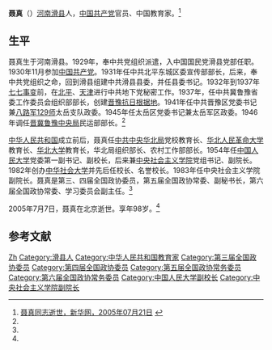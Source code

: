 '''聂真'''（{{bd|1908年||2005年|7月7日}}）[[河南|河南]][[滑县|滑县]]人，[[中国共产党|中国共产党]]官员、中国教育家。<ref name=xhw>[http://news.xinhuanet.com/newscenter/2005-07/21/content_3250265.htm 聂真同志逝世，新华网，2005年07月21日] {{webarchive|url=https://web.archive.org/web/20061220123352/http://news.xinhuanet.com/newscenter/2005-07/21/content_3250265.htm |date=2006年12月20日 }}</ref>

==生平==
聂真生于河南滑县。1929年，奉中共党组织派遣，入中国国民党滑县党部任职。1930年11月参加[[中国共产党|中国共产党]]。1931年任中共北平东城区委宣传部部长，后来，奉中共党组织之命，回到滑县组建中共滑县县委，并任县委书记。1932年到1937年[[七七事变|七七事变]]前，在[[北平|北平]]、[[天津|天津]]进行中共地下党秘密工作。1937年，任中共冀鲁豫省委工作委员会组织部部长，创建[[晋豫抗日根据地|晋豫抗日根据地]]。1941年任中共晋豫区党委书记兼[[八路军|八路军]][[129师|129师]]太岳支队政委。1945年任太岳区党委书记兼太岳军区政委。1946年调任[[晋冀鲁豫中央局|晋冀鲁豫中央局]]民运部部长。<ref name=xhw/>

[[中华人民共和国|中华人民共和国]]成立前后，聂真任[[中共中央华北局|中共中央华北局]]党校教育长、[[华北人民革命大学|华北人民革命大学]]教育长、[[华北大学|华北大学]]教育长，华北局组织部长、农村工作部部长。1954年任[[中国人民大学|中国人民大学]]党委第一副书记、副校长，后来兼[[中央社会主义学院|中央社会主义学院]]党组书记、副院长。1982年创办[[中华社会大学|中华社会大学]]并先后任校长、名誉校长。1983年任中央社会主义学院副院长。聂真是第三、四届全国政协委员，第五届全国政协常委、副秘书长，第六届全国政协常委、学习委员会副主任。<ref name=xhw/>

2005年7月7日，聂真在北京逝世。享年98岁。<ref name=xhw/>

==参考文献==
{{reflist}}

{{DEFAULTSORT:Nie聂}}
[[Category:聂姓|Zh]]
[[Category:滑县人|Category:滑县人]]
[[Category:中华人民共和国教育家|Category:中华人民共和国教育家]]
[[Category:第三届全国政协委员|Category:第三届全国政协委员]]
[[Category:第四届全国政协委员|Category:第四届全国政协委员]]
[[Category:第五届全国政协常务委员|Category:第五届全国政协常务委员]]
[[Category:第六届全国政协常务委员|Category:第六届全国政协常务委员]]
[[Category:中国人民大学副校长|Category:中国人民大学副校长]]
[[Category:中央社会主义学院副院长|Category:中央社会主义学院副院长]]